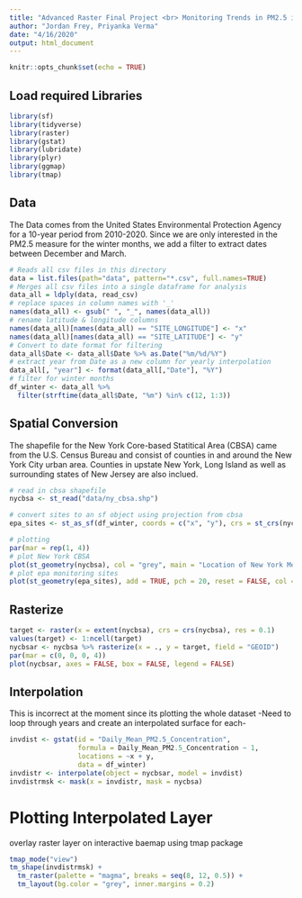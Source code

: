 ```yaml
---
title: "Advanced Raster Final Project <br> Monitoring Trends in PM2.5 in NYC"
author: "Jordan Frey, Priyanka Verma"
date: "4/16/2020"
output: html_document
---
```


```r
knitr::opts_chunk$set(echo = TRUE)
```

## Load required Libraries

```r
library(sf)
library(tidyverse)
library(raster)
library(gstat)
library(lubridate)
library(plyr)
library(ggmap)
library(tmap)

```

## Data
The Data comes from the United States Environmental Protection Agency for a 10-year period from 2010-2020. Since we are only interested in the PM2.5 measure for the winter months, we add a filter to extract dates between December and March. 

```r
# Reads all csv files in this directory
data = list.files(path="data", pattern="*.csv", full.names=TRUE)
# Merges all csv files into a single dataframe for analysis
data_all = ldply(data, read_csv)
# replace spaces in column names with '_'
names(data_all) <- gsub(" ", "_", names(data_all))
# rename latitude & longitude columns
names(data_all)[names(data_all) == "SITE_LONGITUDE"] <- "x"
names(data_all)[names(data_all) == "SITE_LATITUDE"] <- "y"
# Convert to date format for filtering
data_all$Date <- data_all$Date %>% as.Date("%m/%d/%Y")
# extract year from Date as a new column for yearly interpolation
data_all[, "year"] <- format(data_all[,"Date"], "%Y")
# filter for winter months
df_winter <- data_all %>% 
  filter(strftime(data_all$Date, "%m") %in% c(12, 1:3))
```

## Spatial Conversion
The shapefile for the New York Core-based Statitical Area (CBSA) came from the U.S. Census Bureau and consist of counties in and around the New York City urban area. Counties in upstate New York, Long Island as well as surrounding states of New Jersey are also inclued. 
```r
# read in cbsa shapefile
nycbsa <- st_read("data/ny_cbsa.shp")

# convert sites to an sf object using projection from cbsa
epa_sites <- st_as_sf(df_winter, coords = c("x", "y"), crs = st_crs(nycbsa))

# plotting
par(mar = rep(1, 4))
# plot New York CBSA
plot(st_geometry(nycbsa), col = "grey", main = "Location of New York Metropolitan Area Air Pollution Monitoring Sites")
# plot epa monitoring sites 
plot(st_geometry(epa_sites), add = TRUE, pch = 20, reset = FALSE, col = "red")
```

## Rasterize
```r
target <- raster(x = extent(nycbsa), crs = crs(nycbsa), res = 0.1)
values(target) <- 1:ncell(target)
nycbsar <- nycbsa %>% rasterize(x = ., y = target, field = "GEOID")
par(mar = c(0, 0, 0, 4))
plot(nycbsar, axes = FALSE, box = FALSE, legend = FALSE)
```

## Interpolation
This is incorrect at the moment since its plotting the whole dataset
-Need to loop through years and create an interpolated surface for each-
```r
invdist <- gstat(id = "Daily_Mean_PM2.5_Concentration", 
                 formula = Daily_Mean_PM2.5_Concentration ~ 1, 
                 locations = ~x + y, 
                 data = df_winter)
invdistr <- interpolate(object = nycbsar, model = invdist)
invdistrmsk <- mask(x = invdistr, mask = nycbsa)
```

# Plotting Interpolated Layer 
overlay raster layer on interactive baemap using tmap package
```r
tmap_mode("view")
tm_shape(invdistrmsk) + 
  tm_raster(palette = "magma", breaks = seq(8, 12, 0.5)) +
  tm_layout(bg.color = "grey", inner.margins = 0.2)
```


